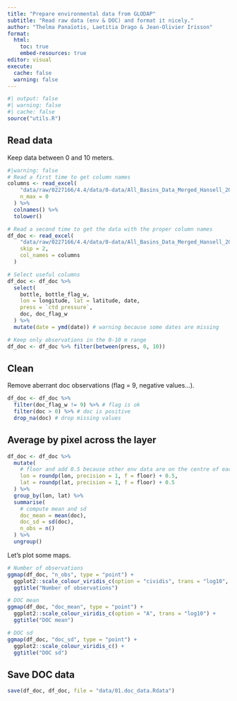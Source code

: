 ```yaml
---
title: "Prepare environmental data from GLODAP"
subtitle: "Read raw data (env & DOC) and format it nicely."
author: "Thelma Panaïotis, Laetitia Drago & Jean-Olivier Irisson"
format:
  html:
    toc: true
    embed-resources: true
editor: visual
execute:
  cache: false
  warning: false
---
```


```r
#| output: false
#| warning: false
#| cache: false
source("utils.R")
```

## Read data

Keep data between 0 and 10 meters.

```r
#|warning: false
# Read a first time to get column names
columns <- read_excel(
    "data/raw/0227166/4.4/data/0-data/All_Basins_Data_Merged_Hansell_2022.xlsx", 
    n_max = 0
  ) %>% 
  colnames() %>% 
  tolower()

# Read a second time to get the data with the proper column names
df_doc <- read_excel(
    "data/raw/0227166/4.4/data/0-data/All_Basins_Data_Merged_Hansell_2022.xlsx",
    skip = 2, 
    col_names = columns
  )

# Select useful columns
df_doc <- df_doc %>%
  select(
    bottle, bottle_flag_w,
    lon = longitude, lat = latitude, date,
    press = `ctd pressure`,
    doc, doc_flag_w
  ) %>%
  mutate(date = ymd(date)) # warning because some dates are missing

# Keep only observations in the 0-10 m range
df_doc <- df_doc %>% filter(between(press, 0, 10))
```

## Clean

Remove aberrant doc observations (flag = 9, negative values…).

```r
df_doc <- df_doc %>%
  filter(doc_flag_w != 9) %>% # flag is ok
  filter(doc > 0) %>% # doc is positive
  drop_na(doc) # drop missing values
```

## Average by pixel across the layer

```r
df_doc <- df_doc %>%
  mutate(
    # floor and add 0.5 because other env data are on the centre of each pixel
    lon = roundp(lon, precision = 1, f = floor) + 0.5,
    lat = roundp(lat, precision = 1, f = floor) + 0.5
  ) %>%
  group_by(lon, lat) %>%
  summarise(
    # compute mean and sd
    doc_mean = mean(doc),
    doc_sd = sd(doc),
    n_obs = n()
  ) %>%
  ungroup()
```

Let’s plot some maps.

```r
# Number of observations
ggmap(df_doc, "n_obs", type = "point") +
  ggplot2::scale_colour_viridis_c(option = "cividis", trans = "log10", direction = -1) +
  ggtitle("Number of observations")

# DOC mean
ggmap(df_doc, "doc_mean", type = "point") + 
  ggplot2::scale_colour_viridis_c(option = "A", trans = "log10") +
  ggtitle("DOC mean")

# DOC sd
ggmap(df_doc, "doc_sd", type = "point") + 
  ggplot2::scale_colour_viridis_c() +
  ggtitle("DOC sd")
```

## Save DOC data

```r
save(df_doc, df_doc, file = "data/01.doc_data.Rdata")
```
